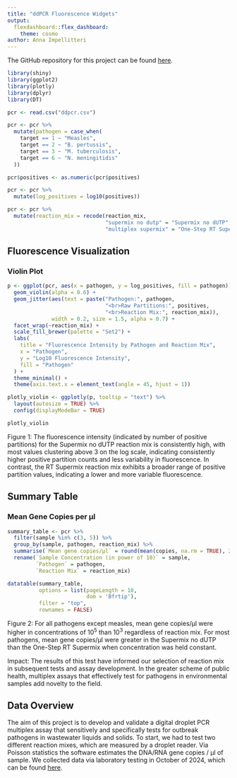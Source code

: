 ```yaml
---
title: "ddPCR Fluorescence Widgets"
output: 
  flexdashboard::flex_dashboard:
    theme: cosmo
author: Anna Impellitteri
---
```

The GitHub repository for this project can be found [here](https://github.com/annaimpel/dashboard).
```r
library(shiny)
library(ggplot2)
library(plotly)
library(dplyr)
library(DT)

pcr <- read.csv("ddpcr.csv")

pcr <- pcr %>%
  mutate(pathogen = case_when(
    target == 1 ~ "Measles",
    target == 2 ~ "B. pertussis",
    target == 3 ~ "M. tuberculosis",
    target == 6 ~ "N. meningitidis"
  ))

pcr$positives <- as.numeric(pcr$positives)

pcr <- pcr %>%
  mutate(log_positives = log10(positives))

pcr <- pcr %>%
  mutate(reaction_mix = recode(reaction_mix, 
                               "supermix no dutp" = "Supermix no dUTP", 
                               "multiplex supermix" = "One-Step RT Supermix"))
```

## Fluorescence Visualization ##
### Violin Plot ###
```r
p <- ggplot(pcr, aes(x = pathogen, y = log_positives, fill = pathogen)) +
  geom_violin(alpha = 0.6) + 
  geom_jitter(aes(text = paste("Pathogen:", pathogen, 
                               "<br>Raw Partitions:", positives, 
                               "<br>Reaction Mix:", reaction_mix)), 
              width = 0.2, size = 1.5, alpha = 0.7) + 
  facet_wrap(~reaction_mix) +  
  scale_fill_brewer(palette = "Set2") +  
  labs(
    title = "Fluorescence Intensity by Pathogen and Reaction Mix",
    x = "Pathogen",
    y = "Log10 Fluorescence Intensity",
    fill = "Pathogen"
  ) +
  theme_minimal() +
  theme(axis.text.x = element_text(angle = 45, hjust = 1))

plotly_violin <- ggplotly(p, tooltip = "text") %>%
  layout(autosize = TRUE) %>%
  config(displayModeBar = TRUE)

plotly_violin


```
Figure 1: The fluorescence intensity (indicated by number of positive partitions) for the Supermix no dUTP reaction mix is consistently high, with most values clustering above 3 on the log scale, indicating consistently higher positive partition counts and less variability in fluorescence. In contrast, the RT Supermix reaction mix exhibits a broader range of positive partition values, indicating a lower and more variable fluorescence.

## Summary Table ##
### Mean Gene Copies per µl ###
```r
summary_table <- pcr %>%
  filter(sample %in% c(3, 5)) %>%  
  group_by(sample, pathogen, reaction_mix) %>%
  summarise(`Mean gene copies/µl` = round(mean(copies, na.rm = TRUE), 2), .groups = "drop") %>%
  rename(`Sample Concentration (in power of 10)` = sample,
         `Pathogen` = pathogen,
         `Reaction Mix` = reaction_mix)

datatable(summary_table, 
          options = list(pageLength = 10, 
                         dom = 'Bfrtip'),  
          filter = "top",   
          rownames = FALSE) 

```
Figure 2: For all pathogens except measles, mean gene copies/µl were higher in concentrations of 10^5^ than 10^3^ regardless of reaction mix. For most pathogens, mean gene copies/µl were greater in the Supermix no dUTP than the One-Step RT Supermix when concentration was held constant.

Impact:
The results of this test have informed our selection of reaction mix in subsequent tests and assay development. In the greater scheme of public health, multiplex assays that effectively test for pathogens in environmental samples add novelty to the field. 

## Data Overview ##
The aim of this project is to develop and validate a digital droplet PCR multiplex assay that sensitively and specifically tests for outbreak pathogens in wastewater liquids and solids. To start, we had to test two different reaction mixes, which are measured by a droplet reader. Via Poisson statistics the software estimates the DNA/RNA gene copies / µl of sample. We collected data via laboratory testing in October of 2024, which can be found [here](https://github.com/annaimpel/dashboard/blob/main/ddpcr.csv).
